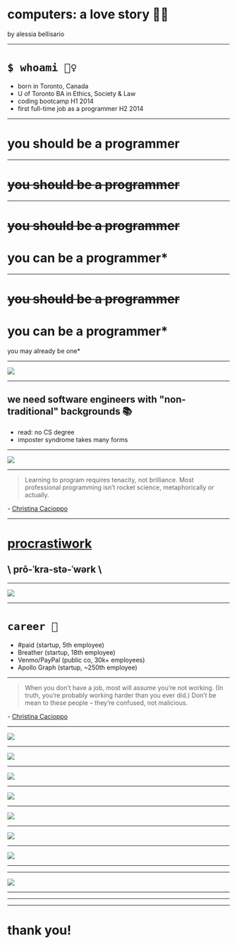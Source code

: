 

<Head>
  <title>computers: a love story by alessia bellisario</title>
</Head>

# computers: a love story 💾💙

by alessia bellisario

---

<Contour>

# `$ whoami 🕵️‍♀️`

- born in Toronto, Canada
- U of Toronto BA in Ethics, Society & Law
- coding bootcamp H1 2014
- first full-time job as a programmer H2 2014

</Contour>

---

<Contour framed>

# you should be a programmer

</Contour>

---

<Contour framed>

# <strike>you should be a programmer</strike>

</Contour>

---

<Contour framed>

# <strike>you should be a programmer</strike>

# you can be a programmer\*

</Contour>

---

<Contour framed>

# <strike>you should be a programmer</strike>

# you can be a programmer\*

you may already be one\*

</Contour>

---

![](https://www.dropbox.com/s/ty5vr2y454c3ptq/CleanShot%202022-09-21%20at%2008.01.26%402x.png?raw=1)

---

<Contour>

## we need software engineers with "non-traditional" backgrounds 📚

- read: no CS degree
- imposter syndrome takes many forms

</Contour>

---

![](https://www.dropbox.com/s/0bubs273ur2axph/zrhvnf_I.png?raw=1)

---

<Contour framed>

> Learning to program requires tenacity, not brilliance. Most professional programming isn’t rocket science, metaphorically or actually.

\- [Christina Cacioppo](http://web.archive.org/web/20210301091303/https://christinacacioppo.com/blog/build-products)

</Contour>

---

<Contour framed>

# [procrastiwork](https://www.jessicahische.shop/product/procrastiworking-poster)

## \ prō-ˈkra-stə-ˈwərk \

</Contour>

---

<Contour framed>

![](https://www.dropbox.com/s/dl92yu1rgbf2o7s/CleanShot%202022-09-21%20at%2008.14.16.png?raw=1)

</Contour>

---

<Contour>

# `career 🎒`

- #paid (startup, 5th employee)
- Breather (startup, 18th employee)
- Venmo/PayPal (public co, 30k+ employees)
- Apollo Graph (startup, ~250th employee)

</Contour>

---

<Contour framed>

> When you don’t have a job, most will assume you’re not working. (In truth, you’re probably working harder than you ever did.) Don’t be mean to these people – they’re confused, not malicious.

\- [Christina Cacioppo](http://web.archive.org/web/20210301091303/https://christinacacioppo.com/blog/build-products)

</Contour>

---

![](https://www.dropbox.com/s/01fdncw98dh5hta/UICAMAmg.jpg?raw=1)

---

![](https://www.dropbox.com/s/b9sgozks7usn4ll/lXKXpJSc.png?raw=1)

---

![](https://www.dropbox.com/s/5urr6158rf72iaj/CleanShot%202022-09-21%20at%2008.44.12.png?raw=1)

---

![](https://www.dropbox.com/s/bj0lewfew25rti6/rpJOENOk.png?raw=1)

---

![](https://www.dropbox.com/s/o2pj4n3cf9qupbi/CleanShot%202022-09-21%20at%2008.58.10.png?raw=1)

---

![](https://www.dropbox.com/s/f5rakzowk8z8lqx/oVHopjuo.png?raw=1)

---

![](https://www.dropbox.com/s/1w0122men8wu88u/CleanShot%202022-09-21%20at%2009.04.15.png?raw=1)

---

<Frame
  url="https://yarnpkg.com/package/@apollo/client"
  loadingText="Loading..."
/>

---

![](https://www.dropbox.com/s/ehqwjn1se0lfl68/CleanShot%202022-09-21%20at%2009.23.18.png?raw=1)

---

<Frame
  url="https://www.youtube.com/embed/_ACizzhxVqY"
  loadingText="Loading..."
/>

---

<Frame
  url="https://www.robinsloan.com/notes/home-cooked-app/"
  loadingText="Loading..."
/>

---

<Contour framed>

# thank you!

</Contour>
